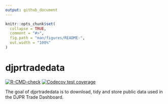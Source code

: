 ```yaml
---
output: github_document
---
```


<!-- README.md is generated from README.Rmd. Please edit that file -->

```r
knitr::opts_chunk$set(
  collapse = TRUE,
  comment = "#>",
  fig.path = "man/figures/README-",
  out.width = "100%"
)
```

# djprtradedata

<!-- badges: start -->
[![R-CMD-check](https://github.com/djpr-data/djprtradedata/workflows/R-CMD-check/badge.svg)](https://github.com/djpr-data/djprtradedata/actions)
[![Codecov test coverage](https://codecov.io/gh/djpr-data/djprtradedata/branch/main/graph/badge.svg)](https://codecov.io/gh/djpr-data/djprtradedata?branch=main)
<!-- badges: end -->

The goal of djprtradedata is to download, tidy and store public data used in the DJPR Trade Dashboard.

